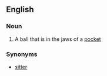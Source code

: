 ==English==

===Noun===
{{en-noun|head=[[hanging]] [[ball]]}}

# {{context|sports|billiards|snooker|pool|lang=en}} A ball that is in the jaws of a [[pocket]]

===Synonyms===
* [[sitter]]